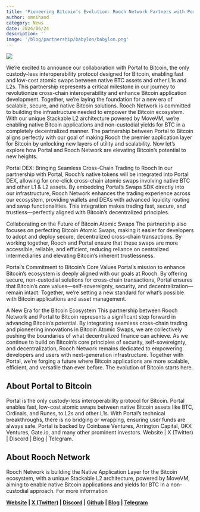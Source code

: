 ```yaml
---
title: 'Pioneering Bitcoin’s Evolution: Rooch Network Partners with Portal to Bitcoin'
author: omnihand
category: News
date: 2024/06/24
description: ''
image: '/blog/partnership/babylon/babylon.png'
---
```



<PostHeader />

![](/blog/partnership/babylon/babylon.png)

We’re excited to announce our collaboration with Portal to Bitcoin, the only custody-less interoperability protocol designed for Bitcoin, enabling fast and low-cost atomic swaps between native BTC assets and other L1s and L2s. This partnership represents a critical milestone in our journey to revolutionize cross-chain interoperability and enhance Bitcoin application development. Together, we’re laying the foundation for a new era of scalable, secure, and native Bitcoin solutions.
Rooch Network is committed to building the infrastructure needed to empower the Bitcoin ecosystem. With our unique Stackable L2 architecture powered by MoveVM, we’re enabling native Bitcoin applications and non-custodial yields for BTC in a completely decentralized manner. The partnership between Portal to Bitcoin aligns perfectly with our goal of making Rooch the premier application layer for Bitcoin by unlocking new layers of utility and scalability.
Now let’s explore how Portal and Rooch Network are elevating Bitcoin’s potential to new heights.

Portal DEX: Bringing Seamless Cross-Chain Trading to Rooch
In our partnership with Portal, Rooch’s native tokens will be integrated into Portal DEX, allowing for one-click cross-chain atomic swaps involving native BTC and other L1 & L2 assets. By embedding Portal’s Swaps SDK directly into our infrastructure, Rooch Network enhances the trading experience across our ecosystem, providing wallets and DEXs with advanced liquidity routing and swap functionalities. This integration makes trading fast, secure, and trustless—perfectly aligned with Bitcoin’s decentralized principles.

Collaborating on the Future of Bitcoin Atomic Swaps
The partnership also focuses on perfecting Bitcoin Atomic Swaps, making it easier for developers to adopt and deploy secure, decentralized cross-chain transactions. By working together, Rooch and Portal ensure that these swaps are more accessible, reliable, and efficient, reducing reliance on centralized intermediaries and elevating Bitcoin’s inherent trustlessness.

Portal’s Commitment to Bitcoin’s Core Values
Portal’s mission to enhance Bitcoin’s ecosystem is deeply aligned with our goals at Rooch. By offering secure, non-custodial solutions for cross-chain transactions, Portal ensures that Bitcoin’s core values—self-sovereignty, security, and decentralization—remain intact. Together, we’re setting a new standard for what’s possible with Bitcoin applications and asset management.

A New Era for the Bitcoin Ecosystem
This partnership between Rooch Network and Portal to Bitcoin represents a significant step forward in advancing Bitcoin’s potential. By integrating seamless cross-chain trading and pioneering innovations in Bitcoin Atomic Swaps, we are collectively pushing the boundaries of what decentralized finance can achieve. As we continue to build on Bitcoin’s core principles of security, self-sovereignty, and decentralization, Rooch Network remains dedicated to empowering developers and users with next-generation infrastructure. Together with Portal, we’re forging a future where Bitcoin applications are more scalable, efficient, and versatile than ever before. The evolution of Bitcoin starts here.

## About Portal to Bitcoin

Portal is the only custody-less interoperability protocol for Bitcoin. Portal enables fast, low-cost atomic swaps between native Bitcoin assets like BTC, Ordinals, and Runes, to L2s and other L1s. With Portal’s technical breakthroughs, there is no bridging or wrapping, ensuring user funds are always safe. Portal is backed by Coinbase Ventures, Arrington Capital, OKX Ventures, Gate.io, and many other prominent investors.
Website | X (Twitter) | Discord | Blog | Telegram.

## About Rooch Network

Rooch Network is building the Native Application Layer for the Bitcoin ecosystem, with a unique Stackable L2 architecture, powered by MoveVM, aiming to enable native Bitcoin applications and yields for BTC in a non-custodial approach. For more information

**[Website](https://rooch.network/) | [X (Twitter)](https://x.com/RoochNetwork) | [Discord](https://discord.com/invite/rooch) | [Github](https://github.com/rooch-network/) | [Blog](https://rooch.network/blog) | [Telegram](https://t.me/roochnetwork)**
